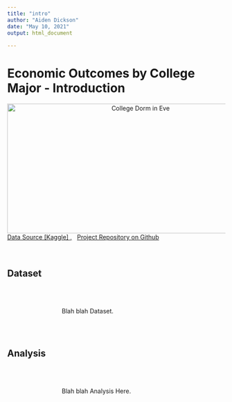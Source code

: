 ```yaml
---
title: "intro"
author: "Aiden Dickson"
date: "May 10, 2021"
output: html_document
    
---
```


<head>
<style>

div.a {
  text-indent: 25%;
}
</style>
</head>

<body>
    
<h1>Economic Outcomes by College Major - Introduction</h1>

<div style="text-align: center"><img src="college_dorm.png" alt="College Dorm in Eve" width="600" height="300"/></div>
<div>

<a href="https://www.kaggle.com/tunguz/college-majors?select=majors-list.csv">Data Source [Kaggle] ,</a>&nbsp;&nbsp;&nbsp;<a href="https://github.com/aiden-dickson/DACSS-601">Project Repository on Github</a><br><br><br></div>


<h2 style>Dataset</h2>

<div class ="a">
<br><br>
<p>Blah blah Dataset.</p>
<br><br>
</div>

<h2>Analysis</h2>

<div class ="a">
<br><br>
<p>Blah blah Analysis Here.</p>
</div>

</body>